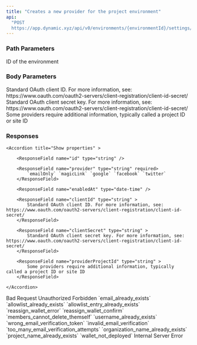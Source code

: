 ```yaml
---
title: "Creates a new provider for the project environment"
api:
  "POST
  https://app.dynamic.xyz/api/v0/environments/{environmentId}/settings/providers"
---
```


### Path Parameters

<ParamField path="environmentId" type="string" required>
  ID of the environment
</ParamField>

### Body Parameters

<ParamField body="provider" type="string" default="emailOnly" required />

<ParamField body="clientId" type="string">
  Standard OAuth client ID. For more information, see:
  https://www.oauth.com/oauth2-servers/client-registration/client-id-secret/
</ParamField>

<ParamField body="clientSecret" type="string">
  Standard OAuth client secret key. For more information, see:
  https://www.oauth.com/oauth2-servers/client-registration/client-id-secret/
</ParamField>

<ParamField body="providerProjectId" type="string">
  Some providers require additional information, typically called a project ID
  or site ID
</ParamField>

### Responses

<Tabs>

<Tab title="🟢 200">

<ResponseField name="providers" type="array of objects" >

    <Accordion title="Show properties" >

        <ResponseField name="id" type="string" />

        <ResponseField name="provider" type="string" required>
            `emailOnly` `magicLink` `google` `facebook` `twitter`
        </ResponseField>

        <ResponseField name="enabledAt" type="date-time" />

        <ResponseField name="clientId" type="string" >
            Standard OAuth client ID. For more information, see: https://www.oauth.com/oauth2-servers/client-registration/client-id-secret/
        </ResponseField>

        <ResponseField name="clientSecret" type="string" >
            Standard OAuth client secret key. For more information, see: https://www.oauth.com/oauth2-servers/client-registration/client-id-secret/
        </ResponseField>

        <ResponseField name="providerProjectId" type="string" >
            Some providers require additional information, typically called a project ID or site ID
        </ResponseField>

    </Accordion>

</ResponseField>

</Tab>

<Tab title="🔴 400">
Bad Request

  <ResponseField name="error" type="string" />
</Tab>

<Tab title="🔴 401">
Unauthorized

  <ResponseField name="error" type="string" />
</Tab>

<Tab title="🔴 403">
Forbidden

  <ResponseField name="error" type="string" />
</Tab>

<Tab title="🔴 422">
  <ResponseField name="code" type="string">
    `email_already_exists` `allowlist_already_exists`
    `allowlist_entry_already_exists` `reassign_wallet_error`
    `reassign_wallet_confirm` `members_cannot_delete_themself`
    `username_already_exists` `wrong_email_verification_token`
    `invalid_email_verification` `too_many_email_verification_attempts`
    `organization_name_already_exists` `project_name_already_exists`
    `wallet_not_deployed`
  </ResponseField>
</Tab>

<Tab title="🔴 500">
Internal Server Error

  <ResponseField name="error" type="string" />
</Tab>

</Tabs>
